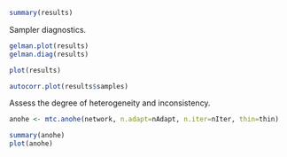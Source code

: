 ```r
summary(results)
```

Sampler diagnostics.

```r
gelman.plot(results)
gelman.diag(results)
```

```r
plot(results)
```

```r
autocorr.plot(results$samples)
```

Assess the degree of heterogeneity and inconsistency.

```r
anohe <- mtc.anohe(network, n.adapt=nAdapt, n.iter=nIter, thin=thin)
```

```r
summary(anohe)
plot(anohe)
```
